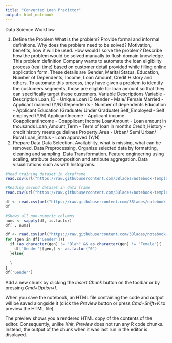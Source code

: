 ```yaml
---
title: "Converted Loan Predictor"
output: html_notebook
---
```


Data Science Workflow

1. Define the Problem
What is the problem? Provide formal and informal definitions.
Why does the problem need to be solved? Motivation, benefits, how it will be used.
How would I solve the problem? Describe how the problem would be solved manually to flush domain knowledge.
This problem definition
Company wants to automate the loan eligibility process (real time) based on customer detail provided while filling online application form. These details are Gender, Marital Status, Education, Number of Dependents, Income, Loan Amount, Credit History and others. To automate this process, they have given a problem to identify the customers segments, those are eligible for loan amount so that they can specifically target these customers.
Variable Descriptions
Variable - Description
Loan_ID - Unique Loan ID
Gender - Male/ Female
Married - Applicant married (Y/N)
Dependents - Number of dependents
Education - Applicant Education (Graduate/ Under Graduate)
Self_Employed - Self employed (Y/N)
ApplicantIncome - Applicant income
CoapplicantIncome - Coapplicant income
LoanAmount - Loan amount in thousands
Loan_Amount_Term - Term of loan in months
Credit_History - credit history meets guidelines
Property_Area - Urban/ Semi Urban/ Rural
Loan_Status - Loan approved (Y/N)
2. Prepare Data
Data Selection. Availability, what is missing, what can be removed.
Data Preprocessing. Organize selected data by formatting, cleaning and sampling.
Data Transformation. Feature engineering using scaling, attribute decomposition and attribute aggregation.
Data visualizations such as with histograms. 

```r
#Read training dataset in dataframe
read.csv(url("https://raw.githubusercontent.com/3Blades/notebook-templates/master/python/Datasets/lp_train.csv"))
```
```r
#Reading second dataset in data frame
read.csv(url("https://raw.githubusercontent.com/3Blades/notebook-templates/master/python/Datasets/lp_test.csv"))
```
```r
df <- read.csv(url("https://raw.githubusercontent.com/3Blades/notebook-templates/master/python/Datasets/lp_train.csv"), nrows = 1)
df

```
```r
#Shows all non-numeric columns
nums <- sapply(df, is.factor)
df[ , nums]
```

```r
df <- read.csv(url("https://raw.githubusercontent.com/3Blades/notebook-templates/master/python/Datasets/lp_train.csv"))
for (gen in df['Gender']){
  if (as.character(gen) != "Blah" && as.character(gen) != "Female"){
    df['Gender'][gen,] <- as.factor("0")
  }else{
    
  }
}
df['Gender']
```

Add a new chunk by clicking the *Insert Chunk* button on the toolbar or by pressing *Cmd+Option+I*.

When you save the notebook, an HTML file containing the code and output will be saved alongside it (click the *Preview* button or press *Cmd+Shift+K* to preview the HTML file). 

The preview shows you a rendered HTML copy of the contents of the editor. Consequently, unlike *Knit*, *Preview* does not run any R code chunks. Instead, the output of the chunk when it was last run in the editor is displayed.

